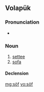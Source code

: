 ==Volapük==

===Pronunciation===
* {{IPA|/søf/|lang=vo}}

===Noun===
{{vo-noun}}
 
# [[settee]]
# [[sofa]]

====Declension====
{{vo-decl-noun}}

[[mg:söf]]
[[vo:söf]]
